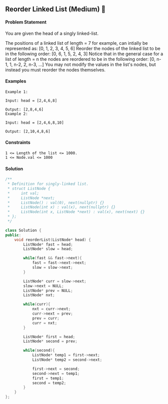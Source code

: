 ## Reorder Linked List (Medium) 🎯

#### Problem Statement

You are given the head of a singly linked-list.

The positions of a linked list of length = 7 for example, can intially be represented as:
[0, 1, 2, 3, 4, 5, 6]
Reorder the nodes of the linked list to be in the following order:
[0, 6, 1, 5, 2, 4, 3]
Notice that in the general case for a list of length = n the nodes are reordered to be in the following order:
[0, n-1, 1, n-2, 2, n-3, ...]
You may not modify the values in the list's nodes, but instead you must reorder the nodes themselves.

#### Examples
```
Example 1:

Input: head = [2,4,6,8]

Output: [2,8,4,6]
Example 2:

Input: head = [2,4,6,8,10]

Output: [2,10,4,8,6]
```
#### Constraints
```
1 <= Length of the list <= 1000.
1 <= Node.val <= 1000
```
#### Solution
```cpp
/**
 * Definition for singly-linked list.
 * struct ListNode {
 *     int val;
 *     ListNode *next;
 *     ListNode() : val(0), next(nullptr) {}
 *     ListNode(int x) : val(x), next(nullptr) {}
 *     ListNode(int x, ListNode *next) : val(x), next(next) {}
 * };
 */

class Solution {
public:
    void reorderList(ListNode* head) {
        ListNode* fast = head;
        ListNode* slow = head;

        while(fast && fast->next){
            fast = fast->next->next;
            slow = slow->next;
        }

        ListNode* curr = slow->next;
        slow->next = NULL;
        ListNode* prev = NULL;
        ListNode* nxt;

        while(curr){
            nxt = curr->next;
            curr->next = prev;
            prev = curr;
            curr = nxt;
        }

        ListNode* first = head;
        ListNode* second = prev;

        while(second){
            ListNode* temp1 = first->next;
            ListNode* temp2 = second->next;

            first->next = second;
            second->next = temp1;
            first = temp1;
            second = temp2;
        }
    }
};
```